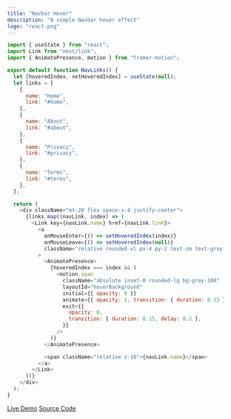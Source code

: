```yaml
---
title: "Navbar Hover"
description: "A simple Navbar hover effect"
logo: "react.png"
---
```


```js
import { useState } from "react";
import Link from "next/link";
import { AnimatePresence, motion } from "framer-motion";

export default function NavLinks() {
  let [hoveredIndex, setHoveredIndex] = useState(null);
  let links = [
    {
      name: "Home",
      link: "#home",
    },
    {
      name: "About",
      link: "#about",
    },
    {
      name: "Privacy",
      link: "#privacy",
    },
    {
      name: "Terms",
      link: "#terms",
    },
  ];

  return (
    <div className="mt-20 flex space-x-4 justify-center">
      {links.map((navLink, index) => (
        <Link key={navLink.name} href={navLink.link}>
          <a
            onMouseEnter={() => setHoveredIndex(index)}
            onMouseLeave={() => setHoveredIndex(null)}
            className="relative rounded-xl px-4 py-2 text-sm text-gray-700 transition-all delay-150 hover:text-gray-900"
          >
            <AnimatePresence>
              {hoveredIndex === index && (
                <motion.span
                  className="absolute inset-0 rounded-lg bg-gray-100"
                  layoutId="hoverBackground"
                  initial={{ opacity: 0 }}
                  animate={{ opacity: 1, transition: { duration: 0.15 } }}
                  exit={{
                    opacity: 0,
                    transition: { duration: 0.15, delay: 0.2 },
                  }}
                />
              )}
            </AnimatePresence>

            <span className="relative z-10">{navLink.name}</span>
          </a>
        </Link>
      ))}
    </div>
  );
}
```

[Live Demo](http://yaqoobhalepoto.engineer/demos/demo/navbarEffect)
[Source Code](https://github.com/manuarora700/portfolio-website/tree/master/pages/demos/demo/navbarEffect)
